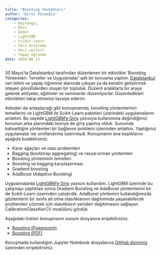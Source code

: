 ```yaml
---
title: "Boosting Yöntemleri"
author: "Birol Yüceoğlu"
categories:
    - Başlangıç
    - Ders
    - Genel
    - LightGBM
    - scikit-learn
    - Veri önişleme
    - Veri setleri
    - Yapay öğrenme
date: 2018-06-13
---
```


30 Mayıs'ta Dataİstanbul tarafından düzenlenen bir etkinlikte 'Boosting Yöntemleri: Temeller ve Uygulamalar' adlı bir konuşma yaptım. <a href="https://www.meetup.com/en-AU/dataistanbul/">Dataİstanbul</a> veri bilimi ve yapay öğrenme alanında çalışan ya da kendini geliştirmek isteyen gönüllülerden oluşan bir topluluk. Düzenli aralıklarla bir araya gelerek atölyeler, eğitimler ve seminerler düzenliyorlar. Düzenledikleri etkinlikleri takip etmenizi tavsiye ederim.

Adından da anlaşılacağı gibi konuşmamda, boosting yöntemlerinin temellerini ve LightGBM ile Scikit-Learn paketleri üzerindeki uygulamalarını anlattım. Bu sayede <a href="http://www.veridefteri.com/2018/05/22/lightgbme-giris/">LightGBM'e Giriş</a> yazısıyla kullanımına değindiğimiz konunun arka planındaki teoriye de giriş yapmış olduk. Sunumda bahsettiğim yöntemleri bir bağlanım problemi üzerinden anlattım. Yaptığımız uygulamalar ise sınıflandırma üzerineydi. Konuşmanın ana başlıklarını aşağıda bulabilirsiniz:
<ul>
 	<li>Karar ağaçları ve olası problemleri</li>
 	<li>Bagging (bootstrap aggregating) ve rassal orman yöntemleri</li>
 	<li>Boosting yönteminin temelleri</li>
 	<li>Boosting ve bagging karşılaştırması</li>
 	<li>Gradient boosting</li>
 	<li>AdaBoost (Adaptive Boosting)</li>
</ul>
Uygulamalarda <a href="http://www.veridefteri.com/2018/05/22/lightgbme-giris/">LightGBM'e Giriş</a> yazısını kullandım. LightGBM üzerinde bu çalışmayı yaptıktan sonra Gradient Boosting ve AdaBoost yöntemlerini bir de Scikit-Learn üzerinden çalıştırdık. AdaBoost yöntemini kullandığımızda gözlemlerin bir sınıfa ait olma olasılıklarının dağılımında yaşanabilecek problemleri çözmek için olasılıkların yeniden dağıtılmasını sağlayan CalibrationClassifierCV modülünü gördük.

Aşağıdaki linkten konuşmanın sunum dosyasına erişebilirsiniz.

* <a href="https://veridefteri.files.wordpress.com/2023/11/4c2e7-boosting.pptx">Boosting (Powerpoint)</a>
* <a href="https://veridefteri.files.wordpress.com/2023/11/31882-boosting.pdf">Boosting (PDF)</a>

Konuşmada kullandığım Jupyter Notebook dosyalarına <a href="https://github.com/sibirbil/VeriDefteri">GitHub dizinimiz</a> üzerinden erişebilirsiniz.
